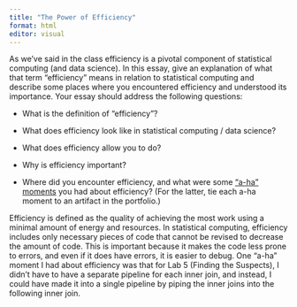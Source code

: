 ```yaml
---
title: "The Power of Efficiency"
format: html
editor: visual
---
```


As we've said in the class efficiency is a pivotal component of statistical computing (and data science). In this essay, give an explanation of what that term "efficiency" means in relation to statistical computing and describe some places where you encountered efficiency and understood its importance. Your essay should address the following questions:

-   What is the definition of "efficiency"?

-   What does efficiency look like in statistical computing / data science?

-   What does efficiency allow you to do?

-   Why is efficiency important?

-   Where did you encounter efficiency, and what were some ["a-ha" moments](https://www.merriam-webster.com/dictionary/aha%20moment) you had about efficiency? (For the latter, tie each a-ha moment to an artifact in the portfolio.)

Efficiency is defined as the quality of achieving the most work using a minimal amount of energy and resources. In statistical computing, efficiency includes only necessary pieces of code that cannot be revised to decrease the amount of code. This is important because it makes the code less prone to errors, and even if it does have errors, it is easier to debug. One "a-ha" moment I had about efficiency was that for Lab 5 (Finding the Suspects), I didn't have to have a separate pipeline for each inner join, and instead, I could have made it into a single pipeline by piping the inner joins into the following inner join.
